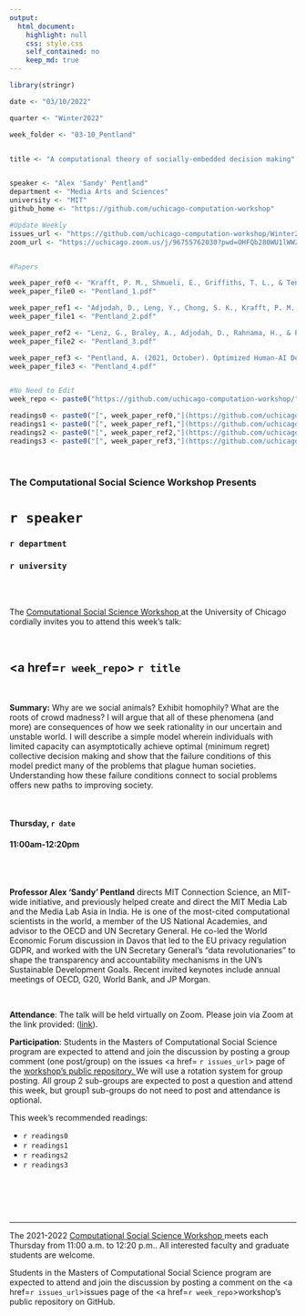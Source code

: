 ```yaml
---
output:
  html_document:
    highlight: null
    css: style.css
    self_contained: no
    keep_md: true
---
```


```r
library(stringr)

date <- "03/10/2022"

quarter <- "Winter2022"

week_folder <- "03-10_Pentland"


title <- "A computational theory of socially-embedded decision making"


speaker <- "Alex 'Sandy' Pentland"
department <- "Media Arts and Sciences"
university <- "MIT"
github_home <- "https://github.com/uchicago-computation-workshop"

#Update Weekly
issues_url <- "https://github.com/uchicago-computation-workshop/Winter2022/issues/10"
zoom_url <- "https://uchicago.zoom.us/j/96755762030?pwd=OHFQb280WU1lWWZib0RGUVZMdG43UT09"


#Papers

week_paper_ref0 <- "Krafft, P. M., Shmueli, E., Griffiths, T. L., & Tenenbaum, J. B. (2021). Bayesian collective learning emerges from heuristic social learning. Cognition, 212, 104469."
week_paper_file0 <- "Pentland_1.pdf"

week_paper_ref1 <- "Adjodah, D., Leng, Y., Chong, S. K., Krafft, P. M., Moro, E., & Pentland, A. (2021). Accuracy-Risk Trade-Off Due to Social Learning in Crowd-Sourced Financial Predictions. Entropy, 23(7), 801."
week_paper_file1 <- "Pentland_2.pdf"

week_paper_ref2 <- "Lenz, G., Braley, A., Adjodah, D., Rahnama, H., & Pentland, A. (2021). The Subversion Dilemma: Why Voters Who Cherish Democracy Vote it Away. OSF Preprints."
week_paper_file2 <- "Pentland_3.pdf"

week_paper_ref3 <- "Pentland, A. (2021, October). Optimized Human-AI Decision Making: A Personal Perspective. In Proceedings of the 2021 International Conference on Multimodal Interaction (pp. 778-780)."
week_paper_file3 <- "Pentland_4.pdf"


#No Need to Edit
week_repo <- paste0("https://github.com/uchicago-computation-workshop/",quarter,"/tree/master/",week_folder)

readings0 <- paste0("[", week_paper_ref0,"](https://github.com/uchicago-computation-workshop/",quarter,"/blob/master/", week_folder,"/",week_paper_file0,")")
readings1 <- paste0("[", week_paper_ref1,"](https://github.com/uchicago-computation-workshop/",quarter,"/blob/master/", week_folder,"/",week_paper_file1,")")
readings2 <- paste0("[", week_paper_ref2,"](https://github.com/uchicago-computation-workshop/",quarter,"/blob/master/", week_folder,"/",week_paper_file2,")")
readings3 <- paste0("[", week_paper_ref3,"](https://github.com/uchicago-computation-workshop/",quarter,"/blob/master/", week_folder,"/",week_paper_file3,")")

```



<br>

<h3 class=pfblock-header> The Computational Social Science Workshop Presents </h3>

<h1 class=pfblock-header3> `r speaker`</h1>
<h3 class=pfblock-header3> `r department` </h3>
<h3 class=pfblock-header3> `r university` </h3>

<br><br>



<p class=pfblock-header3>The <a href="https://macss.uchicago.edu/content/computation-workshop"> Computational Social Science Workshop </a> at the University of Chicago cordially invites you to attend this week's talk:</p>



<br>

<div class=pfblock-header3>
<h2 class=pfblock-header>
  <a href=`r week_repo`> `r title` </a>
</h2>

<br>
</div>



<p class=footertext2>

**Summary:** Why are we social animals?  Exhibit homophily?  What are the roots of crowd madness?  I will argue that all of these phenomena (and more) are consequences of how we seek rationality in our uncertain and unstable world. I will describe a simple model wherein individuals with limited capacity can asymptotically achieve optimal (minimum regret) collective decision making and show that the failure conditions of this model predict many of the problems that plague human societies. Understanding how these failure conditions connect to social problems offers new paths to improving society.


</p>

<br>

<h4 class=pfblock-header3> Thursday, `r date` </h4>
<h4 class=pfblock-header3> 11:00am-12:20pm </h4>

<br><br>

<p class=footertext2>

**Professor Alex 'Sandy' Pentland** directs MIT Connection Science, an MIT-wide initiative, and previously helped create and direct the MIT Media Lab and the Media Lab Asia in India. He is one of the most-cited  computational scientists in the world, a member of the US National Academies, and advisor to the OECD and UN Secretary General. He co-led the World Economic Forum discussion in Davos that led to the EU privacy regulation GDPR, and worked with the UN Secretary General's "data revolutionaries" to shape the transparency and accountability mechanisms in the UN's Sustainable Development Goals.  Recent invited keynotes include annual meetings of OECD, G20, World Bank, and JP Morgan.

</p>

<br>

<p class=footertext2>

**Attendance**: The talk will be held virtually on Zoom. Please join via Zoom at the link provided: ([link](`r zoom_url`)).

</p>

<p class=footertext2>

**Participation**: Students in the Masters of Computational Social Science program are expected to attend and join the discussion by posting a group comment (one post/group) on the issues <a href= `r issues_url`> page </a> of the <a href="https://github.com/uchicago-computation-workshop"> workshop's public repository. </a> We will use a rotation system for group posting. All group 2 sub-groups are expected to post a question and attend this week, but group1 sub-groups do not need to post and attendance is optional.

This week's recommended readings:

- `r readings0`
- `r readings1`
- `r readings2`
- `r readings3`

<br>

<br><br>

---

<p class=footertext> The 2021-2022 <a href="https://macss.uchicago.edu/content/computation-workshop"> Computational Social Science Workshop </a> meets each Thursday from 11:00 a.m. to 12:20 p.m.. All interested faculty and graduate students are welcome.</p>



<p class=footertext>Students in the Masters of Computational Social Science program are expected to attend and join the discussion by posting a comment on the <a href=`r issues_url`>issues page</a> of the <a href=`r week_repo`>workshop's public repository on GitHub.</a></p>
